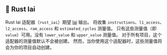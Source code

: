 
## 🦀 Rust Iai

Rust Iai 适配器（`rust_iai`）期望 [Iai](https://github.com/bheisler/iai) 输出。
将收集 `instructions`、`l1_access`、`l2_access`、`ram_access` 和 `estimated_cycles` 测量值。
只有这些测量值（即 `value`）可用。没有 `lower_value` 和 `upper_value` 测量值。
对于所有项目，这个适配器的测量值默认不会被创建。
然而，当你使用这个适配器时，这些测量值将会为你的项目自动创建。

<CargoRustIai />